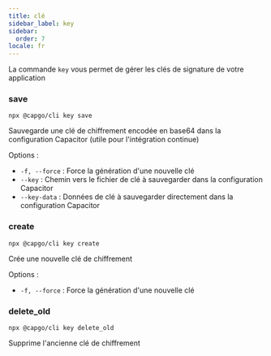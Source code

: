 ```yaml
---
title: clé
sidebar_label: key
sidebar:
  order: 7
locale: fr
---
```


La commande `key` vous permet de gérer les clés de signature de votre application

### save

`npx @capgo/cli key save`

Sauvegarde une clé de chiffrement encodée en base64 dans la configuration Capacitor (utile pour l'intégration continue)

Options :

- `-f, --force` : Force la génération d'une nouvelle clé
- `--key` : Chemin vers le fichier de clé à sauvegarder dans la configuration Capacitor
- `--key-data` : Données de clé à sauvegarder directement dans la configuration Capacitor

### create

`npx @capgo/cli key create`

Crée une nouvelle clé de chiffrement

Options :

- `-f, --force` : Force la génération d'une nouvelle clé

### delete_old

`npx @capgo/cli key delete_old`

Supprime l'ancienne clé de chiffrement